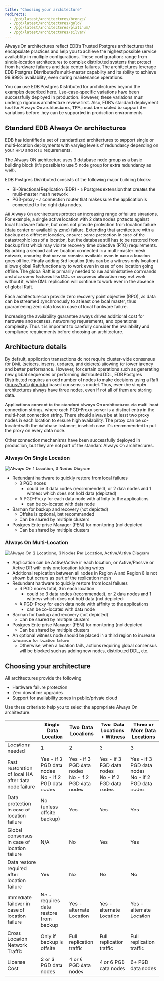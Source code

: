 ```yaml
---
title: "Choosing your architecture"
redirects:
  - /pgd/latest/architectures/bronze/
  - /pgd/latest/architectures/gold/
  - /pgd/latest/architectures/platinum/
  - /pgd/latest/architectures/silver/
---
```


Always On architectures reflect EDB’s Trusted Postgres architectures that
encapsulate practices and help you to achieve the highest possible service
availability in multiple configurations. These configurations range from
single-location architectures to complex distributed systems that protect from
hardware failures and data center failures. The architectures leverage EDB
Postgres Distributed’s multi-master capability and its ability to achieve
99.999% availability, even during maintenance operations.

You can use EDB Postgres Distributed for architectures beyond the examples
described here. Use-case-specific variations have been successfully deployed in
production. However, these variations must undergo rigorous architecture review
first. Also, EDB’s standard deployment tool for Always On architectures, TPA,
must be enabled to support the variations before they can be supported in
production environments.

## Standard EDB Always On architectures

EDB has identified a set of standardized architectures to support single or
multi-location deployments with varying levels of redundancy depending on your
RPO and RTO requirements.

The Always ON architecture uses 3 database node group as a basic building block
(it's possible to use 5 node group for extra redundancy as well).

EDB Postgres Distributed consists of the following major building blocks:

- Bi-Directional Replication (BDR) - a Postgres extension that creates the
  multi-master mesh network
- PGD-proxy - a connection router that makes sure the application is connected
  to the right data nodes.

All Always On architectures protect an increasing range of failure situations.
For example, a single active location with 2 data nodes protects against local
hardware failure, but does not provide protection from location failure (data
center or availability zone) failure. Extending that architecture with a backup
at a different location, ensures some protection in case of the catastrophic
loss of a location, but the database still has to be restored from backup first
which may violate recovery time objective (RTO) requirements. By adding a second
active location connected in a multi-master mesh network, ensuring that service
remains available even in case a location goes offline. Finally adding 3rd
location (this can be a witness only location) allows global Raft functionality
to work even in case of one location going offline. The global Raft is primarily
needed to run administrative commands and also some features like DDL or
sequence allocation may not work without it, while DML replication will
continue to work even in the absence of global Raft.

Each architecture can provide zero recovery point objective (RPO), as data can
be streamed synchronously to at least one local master, thus guaranteeing zero
data loss in case of local hardware failure.

Increasing the availability guarantee always drives additional cost for hardware
and licenses, networking requirements, and operational complexity. Thus it is
important to carefully consider the availability and compliance requirements
before choosing an architecture.


## Architecture details

By default, application transactions do not require cluster-wide consensus for
DML (selects, inserts, updates, and deletes) allowing for lower latency and
better performance. However, for certain operations such as generating new
global sequences or performing distributed DDL, EDB Postgres Distributed
requires an odd number of nodes to make decisions using a Raft
(<https://raft.github.io>) based consensus model. Thus, even the simpler
architectures always have three nodes, even if not all of them are storing data.

Applications connect to the standard Always On architectures via multi-host
connection strings, where each PGD-Proxy server is a distinct entry in the
multi-host connection string. There should always be at least two proxy nodes in
each location to ensure high availability. The proxy can be co-located with the
database instance, in which case it's recommended to put the proxy on every data
node.

Other connection mechanisms have been successfully deployed in production, but
they are not part of the standard Always On architectures.

### Always On Single Location

![Always On 1 Location, 3 Nodes Diagram](images/always-on-1x3.png)

* Redundant hardware to quickly restore from local failures
    * 3 PGD nodes
        * could be 3 data nodes (recommended), or 2 data nodes and 1 witness which does not hold data (depicted)
    * A PGD-Proxy for  each data node with affinity to the applications
        * can be co-located with data node
* Barman for backup and recovery (not depicted)
    * Offsite is optional, but recommended
    * Can be shared by multiple clusters
* Postgres Enterprise Manager (PEM)  for monitoring (not depicted)
    * Can be shared by multiple clusters

### Always On Multi-Location

![Always On 2 Locations, 3 Nodes Per Location, Active/Active Diagram](images/always-on-2x3-aa.png)

* Application can be Active/Active in each location, or Active/Passive or Active DR with only one location taking writes
* Additional replication between all nodes in Region A and Region B is not shown but occurs as part of the replication mesh
* Redundant hardware to quickly restore from local failures
    * 6 PGD nodes total, 3 in each location
        * could be 3 data nodes (recommended), or 2 data nodes and 1 witness which does not hold data (not depicted)
    * A PGD-Proxy for  each data node with affinity to the applications
        * can be co-located with data node
* Barman  for backup and recovery (not depicted)
    * Can be shared by multiple clusters
* Postgres Enterprise Manager (PEM)  for monitoring (not depicted)
    * Can be shared by multiple clusters
* An optional witness node should be placed in a third region to increase tolerance for location failure
    * Otherwise, when a location fails, actions requiring global consensus will be blocked such as adding new nodes, distributed DDL, etc.

## Choosing your architecture

All architectures provide the following:
* Hardware failure protection
* Zero downtime upgrades
* Support for availability zones in public/private cloud

Use these criteria to help you to select the appropriate Always On architecture.

|                                                      | Single  Data Location                                    | Two  Data  Locations                                     | Two  Data Locations  + Witness                           | Three or More Data Locations                             |
|------------------------------------------------------|----------------------------------------------------------|----------------------------------------------------------|----------------------------------------------------------|----------------------------------------------------------|
| Locations needed                                     | 1                                                        | 2                                                        | 3                                                        | 3                                                        |
| Fast restoration of local HA after data node failure | Yes - if 3 PGD data nodes <br/> No - if 2 PGD data nodes | Yes - if 3 PGD data nodes <br/> No - if 2 PGD data nodes | Yes - if 3 PGD data nodes <br/> No - if 2 PGD data nodes | Yes - if 3 PGD data nodes <br/> No - if 2 PGD data nodes |
| Data protection in case of  location failure         | No (unless offsite backup)                               | Yes                                                      | Yes                                                      | Yes                                                      |
| Global consensus in case of location failure         | N/A                                                      | No                                                       | Yes                                                      | Yes                                                      |
| Data restore required after location failure         | Yes                                                      | No                                                       | No                                                       | No                                                       |
| Immediate failover in case of location failure       | No - requires data restore from backup                   | Yes - alternate Location                                 | Yes - alternate Location                                 | Yes - alternate Location                                 |
| Cross Location Network Traffic                       | Only if backup is offsite                                | Full replication traffic                                 | Full replication traffic                                 | Full replication traffic                                 |
| License Cost                                         | 2 or 3 PGD data nodes                                    | 4 or 6  PGD data nodes                                   | 4 or 6 PGD data nodes                                    | 6+ PGD data nodes                                        |
